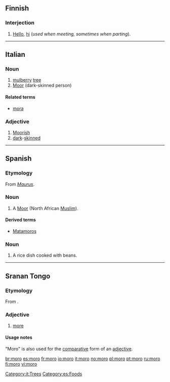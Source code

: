 ==Finnish==

===Interjection===
{{fi-int}}

# {{colloquial|lang=fi}} [[hello|Hello]], [[hi]] (''used when meeting, sometimes when parting'').

----

==Italian==

===Noun===
{{it-noun|mor|m|o|i}}

# [[mulberry]] [[tree]]
# [[Moor]] (dark-skinned person)

====Related terms====
* [[mora]]

===Adjective===
{{it-adj|mor}}

# [[Moorish]]
# [[dark]]-[[skinned]]

[[Category:it:Trees]]

----

==Spanish==

===Etymology===
From {{etyl|la|es}} ''[[Maurus]]''.

===Noun===
{{es-noun-m}}

# A [[Moor]] (North African [[Muslim]]).

====Derived terms====
* [[Matamoros]]

===Noun===
{{es-noun-m}}

# {{context|Dominican Republic}} A rice dish cooked with beans.

[[Category:es:Foods]]

----

==Sranan Tongo==

===Etymology===
From {{etyl|en|srn}} {{term|more|lang=en}}.

===Adjective===
{{infl|srn|adjective}}

# [[more]]

====Usage notes====
"Moro" is also used for the [[comparative]] form of an [[adjective]].

[[br:moro]]
[[es:moro]]
[[fr:moro]]
[[io:moro]]
[[it:moro]]
[[no:moro]]
[[pl:moro]]
[[pt:moro]]
[[ru:moro]]
[[fi:moro]]
[[vi:moro]]